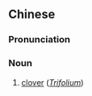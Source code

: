 ==Chinese==
{{zh-forms|s=三叶草}}
{{zh-wp}}

===Pronunciation===
{{zh-pron
|m=sānyècǎo
|c=saam1 jip6 cou2
|cat=n
}}

===Noun===
{{zh-noun}}

# [[clover]] (''[[Trifolium]]'')

{{zh-cat|Legumes}}